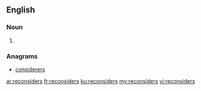 ==English==

===Noun===
{{head|en|noun plural form}}

# {{plural of|reconsider|lang=en}}

===Anagrams===
* [[considerers#English|considerers]]

[[ar:reconsiders]]
[[fr:reconsiders]]
[[ku:reconsiders]]
[[my:reconsiders]]
[[vi:reconsiders]]